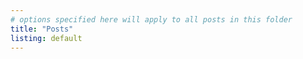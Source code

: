 ```yaml
---
# options specified here will apply to all posts in this folder
title: "Posts"
listing: default
---
```

